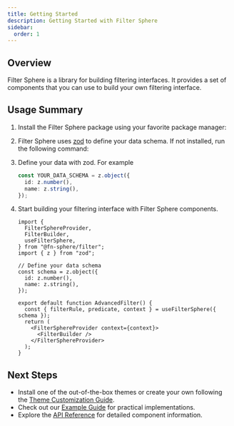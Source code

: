 ```yaml
---
title: Getting Started
description: Getting Started with Filter Sphere
sidebar:
  order: 1
---
```


## Overview

Filter Sphere is a library for building filtering interfaces. It provides a set of components that you can use to build your own filtering interface.

## Usage Summary


<Steps>

1. Install the Filter Sphere package using your favorite package manager:

   <PackageManagerTabs package="@fn-sphere/filter" />

1. Filter Sphere uses <a href="https://zod.dev/" target="_blank">zod</a> to define your data schema. If not installed, run the following command:

   <PackageManagerTabs package="zod" />

1. Define your data with zod. For example

   ```ts
   const YOUR_DATA_SCHEMA = z.object({
     id: z.number(),
     name: z.string(),
   });
   ```

1. Start building your filtering interface with Filter Sphere components.

   ```tsx live
   import {
     FilterSphereProvider,
     FilterBuilder,
     useFilterSphere,
   } from "@fn-sphere/filter";
   import { z } from "zod";

   // Define your data schema
   const schema = z.object({
     id: z.number(),
     name: z.string(),
   });

   export default function AdvancedFilter() {
     const { filterRule, predicate, context } = useFilterSphere({ schema });
     return (
       <FilterSphereProvider context={context}>
         <FilterBuilder />
       </FilterSphereProvider>
     );
   }
   ```

</Steps>

## Next Steps

- Install one of the out-of-the-box themes or create your own following the [Theme Customization Guide](/fn-sphere/customization/theme).
- Check out our [Example Guide](/fn-sphere/reference/example) for practical implementations.
- Explore the [API Reference](/fn-sphere/api) for detailed component information.
